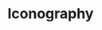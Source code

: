 
<Meta title="Iconography" />

# Iconography

<IconGallery>
  <IconLoader></IconLoader>
  <IconItem name="check">
    <Canvas
      style={{
        display: 'flex',
        width: '3rem',
        justifyContent: 'center',
        alignItems: 'center',
        height: '3rem',
        backgroundColor: '#424242',
      }}
    >
      <Icon name="check" size="s" />
    </Canvas>
  </IconItem>
  <IconItem name="check-none">
    <Canvas
      style={{
        display: 'flex',
        width: '3rem',
        justifyContent: 'center',
        alignItems: 'center',
        height: '3rem',
        backgroundColor: '#424242',
      }}
    >
      <Icon name="check-none" size="s" />
    </Canvas>
  </IconItem>
  <IconItem name="like">
    <Canvas
      style={{
        display: 'flex',
        width: '3rem',
        justifyContent: 'center',
        alignItems: 'center',
        height: '3rem',
        backgroundColor: '#424242',
      }}
    >
      <Icon name="like" size="s" />
    </Canvas>
  </IconItem>
  <IconItem name="like-green">
    <Canvas
      style={{
        display: 'flex',
        width: '3rem',
        justifyContent: 'center',
        alignItems: 'center',
        height: '3rem',
        backgroundColor: '#424242',
      }}
    >
      <Icon name="like-green" size="s" />
    </Canvas>
  </IconItem>
  <IconItem name="message">
    <Canvas
      style={{
        display: 'flex',
        width: '3rem',
        justifyContent: 'center',
        alignItems: 'center',
        height: '3rem',
        backgroundColor: '#424242',
      }}
    >
      <Icon name="message" size="s" />
    </Canvas>
  </IconItem>
  <IconItem name="message-green">
    <Canvas
      style={{
        display: 'flex',
        width: '3rem',
        justifyContent: 'center',
        alignItems: 'center',
        height: '3rem',
        backgroundColor: '#424242',
      }}
    >
      <Icon name="message-green" size="s" />
    </Canvas>
  </IconItem>
  <IconItem name="message-on-green">
    <Canvas
      style={{
        display: 'flex',
        width: '3rem',
        justifyContent: 'center',
        alignItems: 'center',
        height: '3rem',
        backgroundColor: '#424242',
      }}
    >
      <Icon name="message-on-green" size="s" />
    </Canvas>
  </IconItem>
  <IconItem name="list">
    <Canvas
      style={{
        display: 'flex',
        width: '3rem',
        justifyContent: 'center',
        alignItems: 'center',
        height: '3rem',
        backgroundColor: '#424242',
      }}
    >
      <Icon name="list" size="s" />
    </Canvas>
  </IconItem>
  <IconItem name="list-green">
    <Canvas
      style={{
        display: 'flex',
        width: '3rem',
        justifyContent: 'center',
        alignItems: 'center',
        height: '3rem',
        backgroundColor: '#424242',
      }}
    >
      <Icon name="list-green" size="s" />
    </Canvas>
  </IconItem>
  <IconItem name="people">
    <Canvas
      style={{
        display: 'flex',
        width: '3rem',
        justifyContent: 'center',
        alignItems: 'center',
        height: '3rem',
        backgroundColor: '#424242',
      }}
    >
      <Icon name="people" size="s" />
    </Canvas>
  </IconItem>
  <IconItem name="people-green">
    <Canvas
      style={{
        display: 'flex',
        width: '3rem',
        justifyContent: 'center',
        alignItems: 'center',
        height: '3rem',
        backgroundColor: '#424242',
      }}
    >
      <Icon name="people-green" size="s" />
    </Canvas>
  </IconItem>
  <IconItem name="alarm">
    <Canvas
      style={{
        display: 'flex',
        width: '3rem',
        justifyContent: 'center',
        alignItems: 'center',
        height: '3rem',
        backgroundColor: '#424242',
      }}
    >
      <Icon name="alarm" size="s" />
    </Canvas>
  </IconItem>
  <IconItem name="alarm-green">
    <Canvas
      style={{
        display: 'flex',
        width: '3rem',
        justifyContent: 'center',
        alignItems: 'center',
        height: '3rem',
        backgroundColor: '#424242',
      }}
    >
      <Icon name="alarm-green" size="s" />
    </Canvas>
  </IconItem>
  <IconItem name="profile">
    <Canvas
      style={{
        display: 'flex',
        width: '3rem',
        justifyContent: 'center',
        alignItems: 'center',
        height: '3rem',
        backgroundColor: '#424242',
      }}
    >
      <Icon name="profile" size="s" />
    </Canvas>
  </IconItem>
  <IconItem name="profile-green">
    <Canvas
      style={{
        display: 'flex',
        width: '3rem',
        justifyContent: 'center',
        alignItems: 'center',
        height: '3rem',
        backgroundColor: '#424242',
      }}
    >
      <Icon name="profile-green" size="s" />
    </Canvas>
  </IconItem>
  <IconItem name="plus">
    <Canvas
      style={{
        display: 'flex',
        width: '3rem',
        justifyContent: 'center',
        alignItems: 'center',
        height: '3rem',
        backgroundColor: '#424242',
      }}
    >
      <Icon name="plus" size="s" />
    </Canvas>
  </IconItem>
  <IconItem name="plus-dark">
    <Icon name="plus-dark" size="s" />
  </IconItem>
  <IconItem name="search">
    <Canvas
      style={{
        display: 'flex',
        width: '3rem',
        justifyContent: 'center',
        alignItems: 'center',
        height: '3rem',
        backgroundColor: '#424242',
      }}
    >
      <Icon name="search" size="s" />
    </Canvas>
  </IconItem>
  <IconItem name="pencil">
    <Canvas
      style={{
        display: 'flex',
        width: '3rem',
        justifyContent: 'center',
        alignItems: 'center',
        height: '3rem',
        backgroundColor: '#424242',
      }}
    >
      <Icon name="pencil" size="s" />
    </Canvas>
  </IconItem>
  <IconItem name="question">
    <Canvas
      style={{
        display: 'flex',
        width: '3rem',
        justifyContent: 'center',
        alignItems: 'center',
        height: '3rem',
        backgroundColor: '#424242',
      }}
    >
      <Icon name="question" size="s" />
    </Canvas>
  </IconItem>
  <IconItem name="not-read">
    <Canvas
      style={{
        display: 'flex',
        width: '3rem',
        justifyContent: 'center',
        alignItems: 'center',
        height: '3rem',
        backgroundColor: '#424242',
      }}
    >
      <Icon name="not-read" size="s" />
    </Canvas>
  </IconItem>
  <IconItem name="calendar-plus">
    <Canvas
      style={{
        display: 'flex',
        width: '3rem',
        justifyContent: 'center',
        alignItems: 'center',
        height: '3rem',
        backgroundColor: '#424242',
      }}
    >
      <Icon name="calendar-plus" size="s" />
    </Canvas>
  </IconItem>
  <IconItem name="location">
    <Canvas
      style={{
        display: 'flex',
        width: '3rem',
        justifyContent: 'center',
        alignItems: 'center',
        height: '3rem',
        backgroundColor: '#424242',
      }}
    >
      <Icon name="location" size="s" />
    </Canvas>
  </IconItem>
  <IconItem name="badge-green">
    <Canvas
      style={{
        display: 'flex',
        width: '3rem',
        justifyContent: 'center',
        alignItems: 'center',
        height: '3rem',
        backgroundColor: '#424242',
      }}
    >
      <Icon name="badge-green" size="s" />
    </Canvas>
  </IconItem>
  <IconItem name="timeline">
    <Canvas
      style={{
        display: 'flex',
        width: '3rem',
        justifyContent: 'center',
        alignItems: 'center',
        height: '3rem',
        backgroundColor: '#424242',
      }}
    >
      <Icon name="timeline" size="s" />
    </Canvas>
  </IconItem>
  <IconItem name="send">
    <Canvas
      style={{
        display: 'flex',
        width: '3rem',
        justifyContent: 'center',
        alignItems: 'center',
        height: '3rem',
        backgroundColor: '#424242',
      }}
    >
      <Icon name="send" size="s" />
    </Canvas>
  </IconItem>
  <IconItem name="more">
    <Canvas
      style={{
        display: 'flex',
        width: '3rem',
        justifyContent: 'center',
        alignItems: 'center',
        height: '3rem',
        backgroundColor: '#424242',
      }}
    >
      <Icon name="more" size="s" />
    </Canvas>
  </IconItem>
  <IconItem name="arrow-down-green">
    <Canvas
      style={{
        display: 'flex',
        width: '3rem',
        justifyContent: 'center',
        alignItems: 'center',
        height: '3rem',
        backgroundColor: '#424242',
      }}
    >
      <Icon name="arrow-down-green" size="s" />
    </Canvas>
  </IconItem>
  <IconItem name="check-circle-green">
    <Canvas
      style={{
        display: 'flex',
        width: '3rem',
        justifyContent: 'center',
        alignItems: 'center',
        height: '3rem',
        backgroundColor: '#424242',
      }}
    >
      <Icon name="check-circle-green" size="s" />
    </Canvas>
  </IconItem>
  <IconItem name="folder">
    <Canvas
      style={{
        display: 'flex',
        width: '3rem',
        justifyContent: 'center',
        alignItems: 'center',
        height: '3rem',
        backgroundColor: '#424242',
      }}
    >
      <Icon name="folder" size="s" />
    </Canvas>
  </IconItem>
  <IconItem name="arrow-right">
    <Canvas
      style={{
        display: 'flex',
        width: '3rem',
        justifyContent: 'center',
        alignItems: 'center',
        height: '3rem',
        backgroundColor: '#424242',
      }}
    >
      <Icon name="arrow-right" size="s" />
    </Canvas>
  </IconItem>
  <IconItem name="back">
    <Canvas
      style={{
        display: 'flex',
        width: '3rem',
        justifyContent: 'center',
        alignItems: 'center',
        height: '3rem',
        backgroundColor: '#424242',
      }}
    >
      <Icon name="back" size="s" />
    </Canvas>
  </IconItem>
  <IconItem name="plus">
    <Canvas
      style={{
        display: 'flex',
        width: '3rem',
        justifyContent: 'center',
        alignItems: 'center',
        height: '3rem',
        backgroundColor: '#424242',
      }}
    >
      <Icon name="plus" size="s" />
    </Canvas>
  </IconItem>
  <IconItem name="heart-fill-green">
    <Canvas
      style={{
        display: 'flex',
        width: '3rem',
        justifyContent: 'center',
        alignItems: 'center',
        height: '3rem',
        backgroundColor: '#424242',
      }}
    >
      <Icon name="heart-fill-green" size="s" />
    </Canvas>
  </IconItem>
  <IconItem name="heart-blank-green">
    <Canvas
      style={{
        display: 'flex',
        width: '3rem',
        justifyContent: 'center',
        alignItems: 'center',
        height: '3rem',
        backgroundColor: '#424242',
      }}
    >
      <Icon name="heart-blank-green" size="s" />
    </Canvas>
  </IconItem>
  <IconItem name="close">
    <Canvas
      style={{
        display: 'flex',
        width: '3rem',
        justifyContent: 'center',
        alignItems: 'center',
        height: '3rem',
        backgroundColor: '#424242',
      }}
    >
      <Icon name="close" size="s" />
    </Canvas>
  </IconItem>
  <IconItem name="bookmark">
    <Canvas
      style={{
        display: 'flex',
        width: '3rem',
        justifyContent: 'center',
        alignItems: 'center',
        height: '3rem',
        backgroundColor: '#424242',
      }}
    >
      <Icon name="bookmark" size="s" />
    </Canvas>
  </IconItem>
  <IconItem name="circle-pencil">
    <Canvas
      style={{
        display: 'flex',
        width: '3rem',
        justifyContent: 'center',
        alignItems: 'center',
        height: '3rem',
        backgroundColor: '#424242',
      }}
    >
      <Icon name="circle-pencil" size="s" />
    </Canvas>
  </IconItem>
  <IconItem name="setting-white">
    <Canvas
      style={{
        display: 'flex',
        width: '3rem',
        justifyContent: 'center',
        alignItems: 'center',
        height: '3rem',
        backgroundColor: '#424242',
      }}
    >
      <Icon name="setting-white" size="s" />
    </Canvas>
  </IconItem>
  <IconItem name="setting-green">
    <Canvas
      style={{
        display: 'flex',
        width: '3rem',
        justifyContent: 'center',
        alignItems: 'center',
        height: '3rem',
        backgroundColor: '#424242',
      }}
    >
      <Icon name="setting-green" size="s" />
    </Canvas>
  </IconItem>
  <IconItem name="arrow-right-black">
    <Canvas
      style={{
        display: 'flex',
        width: '3rem',
        justifyContent: 'center',
        alignItems: 'center',
        height: '3rem',
      }}
    >
      <Icon name="arrow-right-black" size="s" />
    </Canvas>
  </IconItem>
  <IconItem name="check-none-green">
    <Canvas
      style={{
        display: 'flex',
        width: '3rem',
        justifyContent: 'center',
        alignItems: 'center',
        height: '3rem',
        backgroundColor: '#424242',
      }}
    >
      <Icon name="check-none-green" size="s" />
    </Canvas>
  </IconItem>
  <IconItem name="check-green">
    <Canvas
      style={{
        display: 'flex',
        width: '3rem',
        justifyContent: 'center',
        alignItems: 'center',
        height: '3rem',
        backgroundColor: '#424242',
      }}
    >
      <Icon name="check-green" size="s" />
    </Canvas>
  </IconItem>
  <IconItem name="arrow-down">
    <Canvas
      style={{
        display: 'flex',
        width: '3rem',
        justifyContent: 'center',
        alignItems: 'center',
        height: '3rem',
        backgroundColor: '#424242',
      }}
    >
      <Icon name="arrow-down" size="s" />
    </Canvas>
  </IconItem>
  <IconItem name="check-green-reverse">
    <Canvas
      style={{
        display: 'flex',
        width: '3rem',
        justifyContent: 'center',
        alignItems: 'center',
        height: '3rem',
        backgroundColor: '#424242',
      }}
    >
      <Icon name="check-green-reverse" size="s" />
    </Canvas>
  </IconItem>
  <IconItem name="trash">
    <Canvas
      style={{
        display: 'flex',
        width: '3rem',
        justifyContent: 'center',
        alignItems: 'center',
        height: '3rem',
        backgroundColor: '#424242',
      }}
    >
      <Icon name="trash" size="s" />
    </Canvas>
  </IconItem>
  <IconItem name="hamburger">
    <Canvas
      style={{
        display: 'flex',
        width: '3rem',
        justifyContent: 'center',
        alignItems: 'center',
        height: '3rem',
        backgroundColor: '#424242',
      }}
    >
      <Icon name="hamburger" size="s" />
    </Canvas>
  </IconItem>
  <IconItem name="refresh-white">
    <Canvas
      style={{
        display: 'flex',
        width: '3rem',
        justifyContent: 'center',
        alignItems: 'center',
        height: '3rem',
        backgroundColor: '#424242',
      }}
    >
      <Icon name="refresh-white" size="s" />
    </Canvas>
  </IconItem>
  <IconItem name="refresh-green">
    <Canvas
      style={{
        display: 'flex',
        width: '3rem',
        justifyContent: 'center',
        alignItems: 'center',
        height: '3rem',
        backgroundColor: '#424242',
      }}
    >
      <Icon name="refresh-green" size="s" />
    </Canvas>
  </IconItem>
  <IconItem name="close">
    <Canvas
      style={{
        display: 'flex',
        width: '3rem',
        justifyContent: 'center',
        alignItems: 'center',
        height: '3rem',
        backgroundColor: '#424242',
      }}
    >
      <Icon name="close" size="s" />
    </Canvas>
  </IconItem>
  <IconItem name="check-circle">
    <Canvas
      style={{
        display: 'flex',
        width: '3rem',
        justifyContent: 'center',
        alignItems: 'center',
        height: '3rem',
        backgroundColor: '#424242',
      }}
    >
      <Icon name="check-circle" size="s" />
    </Canvas>
  </IconItem>
  <IconItem name="close-circle">
    <Canvas
      style={{
        display: 'flex',
        width: '3rem',
        justifyContent: 'center',
        alignItems: 'center',
        height: '3rem',
        backgroundColor: '#424242',
      }}
    >
      <Icon name="close-circle" size="s" />
    </Canvas>
  </IconItem>
  <IconItem name="error">
    <Canvas
      style={{
        display: 'flex',
        width: '3rem',
        justifyContent: 'center',
        alignItems: 'center',
        height: '3rem',
        backgroundColor: '#424242',
      }}
    >
      <Icon name="error" size="s" />
    </Canvas>
  </IconItem>
</IconGallery>
